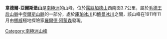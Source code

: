 {{coord|85|39|S|165|8|W|display=title}}

'''韋德爾-亞爾斯堡山'''是[[南極洲|南極洲]]的山峰，位於[[露絲加德山|露絲加德山]]西南面3.7公里，屬於[[毛德王后山脈|毛德王后山脈]]中[[夸爾斯山脈|夸爾斯山脈]]的一部分，處於[[庫珀冰川|庫珀冰川]]和[[鮑曼冰川|鮑曼冰川]]之間，該山峰在1911年11月由[[挪威|挪威]]極地探險家[[羅爾德·阿蒙森|羅爾德·阿蒙森]]發現。

{{Antarctica-geo-stub}}
[[Category:南極洲山峰|Category:南極洲山峰]]
